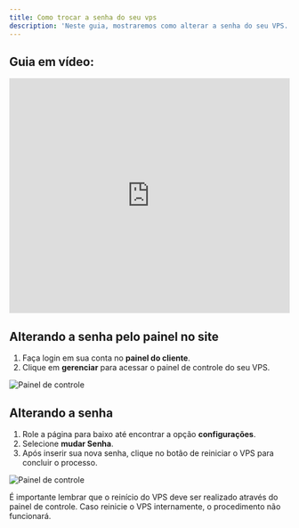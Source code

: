 ```yaml
---
title: Como trocar a senha do seu vps
description: 'Neste guia, mostraremos como alterar a senha do seu VPS.'
---
```


## Guia em vídeo:
<iframe
  width="100%"
  height="422"
  src="https://www.youtube.com/embed/XS_ce2T3BqA?si=6hdCMgd6u81iFUUa"
  title="YouTube video player"
  frameborder="0"
  allow="accelerometer; autoplay; clipboard-write; encrypted-media; gyroscope; picture-in-picture"
  allowfullscreen
></iframe>

## Alterando a senha pelo painel no site
1. Faça login em sua conta no **painel do cliente**.
2. Clique em **gerenciar** para acessar o painel de controle do seu VPS.

<img
  className="block"
  src="/images/painel-de-controle.png"
  alt="Painel de controle"
/>

## Alterando a senha

1. Role a página para baixo até encontrar a opção **configurações**.
2. Selecione **mudar Senha**.
3. Após inserir sua nova senha, clique no botão de reiniciar o VPS para concluir o processo.

<img
  className="block"
  src="/images/painel-senha.png"
  alt="Painel de controle"
/>

<Warning>
É importante lembrar que o reinício do VPS deve ser realizado através do painel de controle. Caso reinicie o VPS internamente, o procedimento não funcionará.
</Warning>